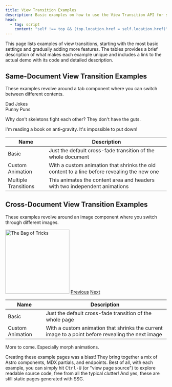 ```yaml
---
title: View Transition Examples
description: Basic examples on how to use the View Transition API for same-document and cross-document view transitions.
head:
  - tag: script
    content: "self !== top && (top.location.href = self.location.href)"
---
```



This page lists examples of view transitions, starting with the most basic settings and gradually adding more features. The tables provides a brief description of what makes each example unique and includes a link to the actual demo with its code and detailed description.

## Same-Document View Transition Examples

These examples revolve around a tab component where you can switch between different contents.

<div title="Select a link from the table below">
<Card title="Same-Document 'Tabs' Example">
<style is:inline>{`
    .tabs {
      pointer-events: none;
    }
    .tab {
      display: inline-block;
      padding: 10px 20px;
      cursor: pointer;
      background-color: #887;
      border: 1px solid #887;
      border-bottom: none;
    }
    .tab.active {
      background-color: #797;
      border-bottom: 1px solid #797;
    }
    .tab-content {
      transform: translateY(-16px);
      display: none;
      padding: 20px;
      border: 1px solid #888;
    }
    .tab-content.active {
      display: block;
    }
`}</style>
  <div class="tabs" id="sd-example">
    <div class="tab active" data-tab="tab1">
      Dad Jokes
    </div>
    <div class="tab" data-tab="tab2">
      Punny Puns
    </div>
  </div>
  <div class="tab-content active" id="tab1">
    <p>Why don't skeletons fight each other? They don't have the guts.</p>
    <p>I'm reading a book on anti-gravity. It's impossible to put down!</p>
  </div>
</Card>
</div>

| Name                                                                | Description                                 |
| ------------------------------------------------------------------- | ------------------------------------------- |
| <DemoLink id="basics" href="/demo/BasicS/">Basic</DemoLink>       | Just the default cross-fade transition of the whole document |
| <DemoLink id="basicas" href="/demo/BasicAS/">Custom Animation</DemoLink>   | With a custom animation that shrinks the old content to a line before revealing the new one      |
| <DemoLink id="basicms" href="/demo/BasicMS/">Multiple Transitions</DemoLink>   | This animates the content area and headers with two independent animations |

## Cross-Document View Transition Examples

These examples revolve around an image component where you switch through different images.

<div title="Select a link from the table below">
<Card title="Cross-Document 'Image' Example">
<style is:inline>{`
   .nav-button {
      position: relative;
      transform: translateY(-150px);
      padding: 10px 20px;
      background-color: #007bff;
      color: white;
      border: none;
      cursor: pointer;
      font-size: 16px;
      border-radius: 5px;
      top: -120px;
    }
    .nav-button.left {
      left: 0px;
    }
    .nav-button.right {
      right: -460px;
    }
    #image {
      display: block;
      margin: 0 auto;
      mask-image: radial-gradient(
        ellipse at center,
        white 35%,
        transparent 71%
      );
    }
    #images {
      pointer-events: none;
    }
 `}</style>
 <div id="images">
  <img
    id="image"
    width="200"
    height="200"
    src="/bag.webp"
    alt="The Bag of Tricks"
  />
  <a class="nav-button left" href="/demo/BasicC2/">Previous</a>
  <a class="nav-button right" href="/demo/BasicC2/">Next</a>
</div>
</Card>
</div>

| Name                                                                | Description                                 |
| ------------------------------------------------------------------- | ------------------------------------------- |
| <DemoLink id="basicc" href="/demo/BasicC1/">Basic</DemoLink>     | Just the default cross-fade transition of the whole page|
| <DemoLink id="basicac" href="/demo/BasicAC1/">Custom Animation</DemoLink> | With a custom animation that shrinks the current image to a point before revealing the next image  |

More to come. Especially morph animations.


<Card title="Side note">
  Creating these example pages was a blast! They bring together a mix of Astro
  components, MDX partials, and endpoints. Best of all, with each example, you
  can simply hit <kbd>Ctrl-U</kbd> (or "view page source") to explore readable
  source code, free from all the typical clutter! And yes, these are still
  static pages generated with SSG.
</Card>
